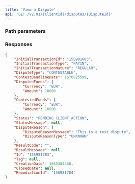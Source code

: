 ```yaml
---
title: 'View a Dispute'  
api: 'GET /v2.01/{ClientId}/disputes/{DisputeId}'  
---
```





### Path parameters  

<DisputeId />  

### Responses  

<AccordionGroup><Accordion title="200" defaultOpen>  

<InitialTransactionIdResponse />  

<InitialTransactionTypeResponse />  

<InitialTransactionNatureResponse />  

<DisputeTypeResponse />  

<ContestDeadlineDateResponse />  

<DisputedFundsResponse />  

<ContestedFundsResponse />  

<Status3Response />  

<StatusMessageResponse />  

<DisputeReasonResponse />  

<ResultCode1Response />  

<ResultMessageResponse />  

<IdResponse />  

<Tag2Response />  

<CreationDateResponse />  

<ClosedDateResponse />  

<RepudiationIdResponse /></Accordion></AccordionGroup>  

<ResponseExample>  

```json 200  
{
    "InitialTransactionId": "156981683",
    "InitialTransactionType": "PAYIN",
    "InitialTransactionNature": "REGULAR",
    "DisputeType": "CONTESTABLE",
    "ContestDeadlineDate": 1670025599,
    "DisputedFunds": {
        "Currency": "EUR",
        "Amount": 10000
    },
    "ContestedFunds": {
        "Currency": "EUR",
        "Amount": 10000
    },
    "Status": "PENDING_CLIENT_ACTION",
    "StatusMessage": null,
    "DisputeReason": {
        "DisputeReasonMessage": "This is a test dispute",
        "DisputeReasonType": "UNKNOWN"
    },
    "ResultCode": "",
    "ResultMessage": null,
    "Id": "156981783",
    "Tag": null,
    "CreationDate": 1669384460,
    "ClosedDate": null,
    "RepudiationId": "156981784"
}  
 ```  

</ResponseExample>  

<RequestExample>  
  <PhpViewDispute />
  <NodeViewDispute />
  <RubyViewDispute />
  <JavaViewDispute />
  <PythonViewDispute />
  <NetViewDispute />
</RequestExample>